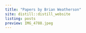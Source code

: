 ```yaml
---
title: "Papers by Brian Weatherson"
site: distill::distill_website
listing: posts
preview: IMG_4788.jpeg
---
```


